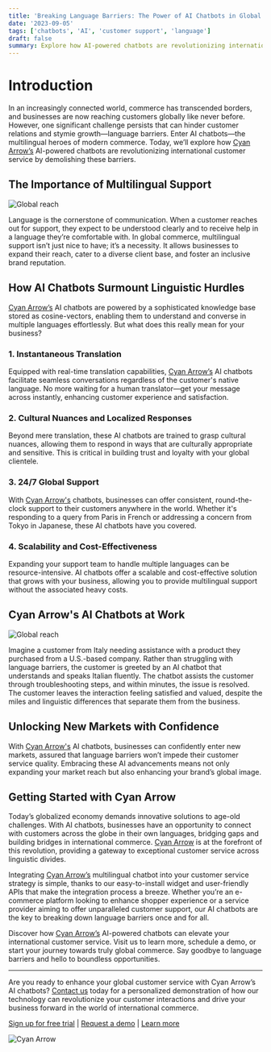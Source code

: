 ```yaml
---
title: 'Breaking Language Barriers: The Power of AI Chatbots in Global Commerce'
date: '2023-09-05'
tags: ['chatbots', 'AI', 'customer support', 'language']
draft: false
summary: Explore how AI-powered chatbots are revolutionizing international customer service by demolishing these barriers.
---
```


# Introduction

In an increasingly connected world, commerce has transcended borders, and businesses are now reaching customers globally like never before. However, one significant 
challenge persists that can hinder customer relations and stymie growth—language barriers. Enter AI chatbots—the multilingual heroes of modern commerce. Today, we’ll 
explore how [Cyan Arrow’s](https://www.cyanarrow.com) AI-powered chatbots are revolutionizing international customer service by demolishing these barriers.

<TOCInline toc={props.toc} exclude="Introduction"/>

## The Importance of Multilingual Support
<div className="flex relative w-full h-[250px] p-4 border rounded shadow overflow-hidden bg-white">
    <Image alt="Global reach" src="/static/images/global.svg" fill={true} className=" object-contain mt-0 " />
</div>

Language is the cornerstone of communication. When a customer reaches out for support, they expect to be understood clearly and to receive help in a language they’re 
comfortable with. In global commerce, multilingual support isn’t just nice to have; it’s a necessity. It allows businesses to expand their reach, cater to a diverse client 
base, and foster an inclusive brand reputation.

## **How AI Chatbots Surmount Linguistic Hurdles**

[Cyan Arrow’s](https://www.cyanarrow.com) AI chatbots are powered by a sophisticated knowledge base stored as cosine-vectors, enabling them to understand and converse in multiple languages effortlessly. 
But what does this really mean for your business?

### 1. Instantaneous Translation

Equipped with real-time translation capabilities, [Cyan Arrow’s](https://www.cyanarrow.com) AI chatbots facilitate seamless conversations regardless of the customer's native language. No more waiting 
for a human translator—get your message across instantly, enhancing customer experience and satisfaction.

### 2. Cultural Nuances and Localized Responses

Beyond mere translation, these AI chatbots are trained to grasp cultural nuances, allowing them to respond in ways that are culturally appropriate and sensitive. This is 
critical in building trust and loyalty with your global clientele.

### 3. 24/7 Global Support

With [Cyan Arrow's](https://www.cyanarrow.com) chatbots, businesses can offer consistent, round-the-clock support to their customers anywhere in the world. Whether it's 
responding to a query from Paris in French or addressing a concern from Tokyo in Japanese, these AI chatbots have you covered.

### 4. Scalability and Cost-Effectiveness

Expanding your support team to handle multiple languages can be resource-intensive. AI chatbots offer a scalable and cost-effective solution that grows with your 
business, allowing you to provide multilingual support without the associated heavy costs.

## **Cyan Arrow's AI Chatbots at Work**
<div className="flex relative w-full h-[250px] p-4 border rounded shadow overflow-hidden bg-white">
    <Image alt="Global reach" src="/static/images/global2.svg" fill={true} className=" object-contain mt-0 " />
</div>

Imagine a customer from Italy needing assistance with a product they purchased from a U.S.-based company. Rather than struggling with language barriers, the customer is 
greeted by an AI chatbot that understands and speaks Italian fluently. The chatbot assists the customer through troubleshooting steps, and within minutes, the issue 
is resolved. The customer leaves the interaction feeling satisfied and valued, despite the miles and linguistic differences that separate them from the business.

## **Unlocking New Markets with Confidence**

With [Cyan Arrow's](https://www.cyanarrow.com) AI chatbots, businesses can confidently enter new markets, assured that language barriers won’t impede their customer service 
quality. Embracing these AI advancements means not only expanding your market reach but also enhancing your brand’s global image.

## **Getting Started with Cyan Arrow**

Today’s globalized economy demands innovative solutions to age-old challenges. With AI chatbots, businesses have an opportunity to connect with customers across the globe 
in their own languages, bridging gaps and building bridges in international commerce. [Cyan Arrow](https://www.cyanarrow.com) is at the forefront of this revolution, providing a gateway to exceptional 
customer service across linguistic divides.

Integrating [Cyan Arrow’s](https://www.cyanarrow.com) multilingual chatbot into your customer service strategy is simple, thanks to our easy-to-install widget and user-friendly APIs that make the 
integration process a breeze. Whether you’re an e-commerce platform looking to enhance shopper experience or a service provider aiming to offer unparalleled customer support, 
our AI chatbots are the key to breaking down language barriers once and for all.

Discover how [Cyan Arrow’s](https://www.cyanarrow.com) AI-powered chatbots can elevate your international customer service. Visit us to learn more, schedule a demo, 
or start your journey towards truly global commerce. Say goodbye to language barriers and hello to boundless opportunities.

---

Are you ready to enhance your global customer service with Cyan Arrow’s AI chatbots? [Contact us](https://calendly.com/anshulkumar-ca?background_color=27272a&text_color=ffffff&primary_color=00ffff) 
today for a personalized demonstration of how our technology can revolutionize your customer interactions and drive your business forward in the world of international commerce.

[Sign up for free trial](https://app.cyanarrow.com) | [Request a demo](https://calendly.com/anshulkumar-ca?background_color=27272a&text_color=ffffff&primary_color=00ffff) | [Learn more](https://www.cyanarrow.com)

<div className=" relative w-full h-[100px] ">
    <Image alt="Cyan Arrow" src="https://uc3b3aipuvs3z1xy.public.blob.vercel-storage.com/tour-assets/logo-ef9CHUYyipFDpdvekPfwG6RuZRlFct.svg" fill={true} className=" object-contain -mt-0 " />
</div>